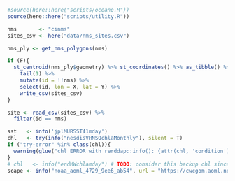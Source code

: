 ```r
#source(here::here("scripts/oceano.R"))
source(here::here("scripts/utility.R"))

nms       <- "cinms"
sites_csv <- here("data/nms_sites.csv")

nms_ply <- get_nms_polygons(nms)

if (F){
  st_centroid(nms_ply$geometry) %>% st_coordinates() %>% as_tibble() %>% 
    tail(1) %>% 
    mutate(id = !!nms) %>% 
    select(id, lon = X, lat = Y) %>% 
    write_csv(sites_csv)
}

site <- read_csv(sites_csv) %>%
  filter(id == nms)

sst   <- info('jplMURSST41mday')
chl   <- try(info("nesdisVHNSQchlaMonthly"), silent = T)
if ("try-error" %in% class(chl)){
  warning(glue("chl ERROR with rerddap::info(): {attr(chl, 'condition')}"))
}
# chl   <- info("erdMWchlamday") # TODO: consider this backup chl since above seems to drop off server sometimes
scape <- info("noaa_aoml_4729_9ee6_ab54", url = "https://cwcgom.aoml.noaa.gov/erddap/")
```